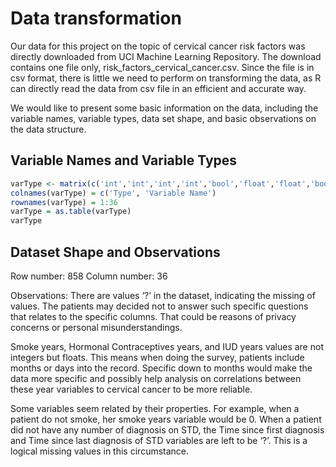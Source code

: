 # Data transformation

Our data for this project on the topic of cervical cancer risk factors was directly downloaded from UCI Machine Learning Repository. The download contains one file only, risk_factors_cervical_cancer.csv. Since the file is in csv format, there is little we need to perform on transforming the data, as R can directly read the data from csv file in an efficient and accurate way.

We would like to present some basic information on the data, including the variable names, variable types, data set shape, and basic observations on the data structure.

## Variable Names and Variable Types
```r
varType <- matrix(c('int','int','int','int','bool','float','float','bool','float','bool','float','bool','int','bool','bool','bool','bool','bool','bool','bool','bool','bool','bool','bool','bool','int','int','int','bool','bool','bool','bool','bool','bool','bool','bool','Age','Number of sexual partners','First sexual intercourse (age)','Num of pregnancies','Smokes','Smokes (years)','Smokes (packs/year)','Hormonal Contraceptives','Hormonal Contraceptives (years)','IUD','IUD (years)','STDs','STDs (number)','STDs:condylomatosis','STDs:cervical condylomatosis','STDs:vaginal condylomatosis','STDs:vulvo-perineal condylomatosis','STDs:syphilis','STDs:pelvic inflammatory disease','STDs:genital herpes','STDs:molluscum contagiosum','STDs:AIDS','STDs:HIV','STDs:Hepatitis B','STDs:HPV','STDs: Number of diagnosis','STDs: Time since first diagnosis','STDs: Time since last diagnosis','Dx:Cancer','Dx:CIN','Dx:HPV','Dx','Hinselmann: target variable','Schiller: target variable','Cytology: target variable','Biopsy: target variable'),ncol=2)
colnames(varType) = c('Type', 'Variable Name')
rownames(varType) = 1:36
varType = as.table(varType)
varType
```

## Dataset Shape and Observations

Row number: 858
Column number: 36

Observations: There are values '?' in the dataset, indicating the missing of values. The patients may decided not to answer such specific questions that relates to the specific columns. That could be reasons of privacy concerns or personal misunderstandings. 

Smoke years, Hormonal Contraceptives years, and IUD years values are not integers but floats. This means when doing the survey, patients include months or days into the record. Specific down to months would make the data more specific and possibly help analysis on correlations between these year variables to cervical cancer to be more reliable.

Some variables seem related by their properties. For example, when a patient do not smoke, her smoke years variable would be 0. When a patient did not have any number of diagnosis on STD, the Time since first diagnosis and Time since last diagnosis of STD variables are left to be '?'. This is a logical missing values in this circumstance.